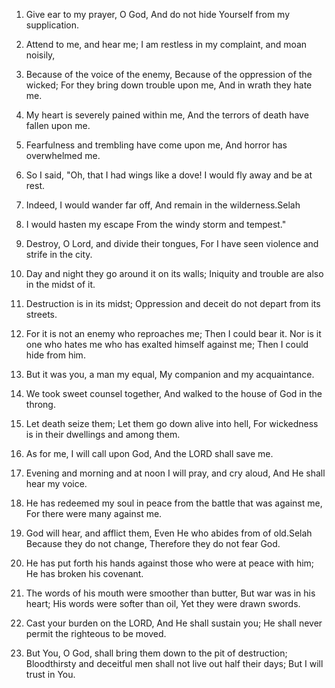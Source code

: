 
1. Give ear to my prayer, O God, And do not hide Yourself from my supplication.

2. Attend to me, and hear me; I am restless in my complaint, and moan noisily,

3. Because of the voice of the enemy, Because of the oppression of the wicked; For they bring down trouble upon me, And in wrath they hate me.

4. My heart is severely pained within me, And the terrors of death have fallen upon me.

5. Fearfulness and trembling have come upon me, And horror has overwhelmed me.

6. So I said, "Oh, that I had wings like a dove! I would fly away and be at rest.

7. Indeed, I would wander far off, And remain in the wilderness.Selah

8. I would hasten my escape From the windy storm and tempest."

9. Destroy, O Lord, and divide their tongues, For I have seen violence and strife in the city.

10. Day and night they go around it on its walls; Iniquity and trouble are also in the midst of it.

11. Destruction is in its midst; Oppression and deceit do not depart from its streets.

12. For it is not an enemy who reproaches me; Then I could bear it. Nor is it one who hates me who has exalted himself against me; Then I could hide from him.

13. But it was you, a man my equal, My companion and my acquaintance.

14. We took sweet counsel together, And walked to the house of God in the throng.

15. Let death seize them; Let them go down alive into hell, For wickedness is in their dwellings and among them.

16. As for me, I will call upon God, And the LORD shall save me.

17. Evening and morning and at noon I will pray, and cry aloud, And He shall hear my voice.

18. He has redeemed my soul in peace from the battle that was against me, For there were many against me.

19. God will hear, and afflict them, Even He who abides from of old.Selah Because they do not change, Therefore they do not fear God.

20. He has put forth his hands against those who were at peace with him; He has broken his covenant.

21. The words of his mouth were smoother than butter, But war was in his heart; His words were softer than oil, Yet they were drawn swords.

22. Cast your burden on the LORD, And He shall sustain you; He shall never permit the righteous to be moved.

23. But You, O God, shall bring them down to the pit of destruction; Bloodthirsty and deceitful men shall not live out half their days; But I will trust in You.


